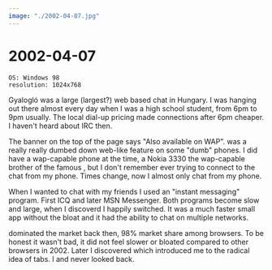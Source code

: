 ```yaml
---
image: "./2002-04-07.jpg"
---
```


# 2002-04-07

```
OS: Windows 98
resolution: 1024x768
```

Gyalogló was a large (largest?) web based chat in Hungary. I was hanging out
there almost every day when I was a high school student, from 6pm to 9pm
usually. The local dial-up pricing made connections after 6pm cheaper. I
haven't heard about IRC then.

The banner on the top of the page says "Also available on WAP". <W
page="Wireless_Application_Protocol" text="WAP"/> was a really really dumbed
down web-like feature on some "dumb" phones. I did have a wap-capable phone at
the time, a Nokia 3330 the wap-capable brother of the famous <W
page="Nokia_3310" text="3310"/>, but I don't remember ever trying to connect to
the chat from my phone. Times change, now I almost only chat from my phone.

When I wanted to chat with my friends I used an "instant messaging" program.
First ICQ and later MSN Messenger. Both programs become slow and large, when I
discoverd <W page="Trillian_(software)" text="Trillian"/> I happily switched.
It was a much faster small app without the bloat and it had the ability to chat
on multiple networks.

<W page="Internet_Explorer"/> dominated the market back then, 98% market share
among browsers. To be honest it wasn't bad, it did not feel slower or bloated
compared to other browsers in 2002. Later I discovered <W
page="Opera_(web_browser)" text="Opera"/> which introduced me to the radical
idea of tabs. I and never looked back.
